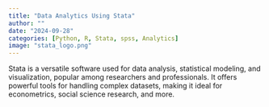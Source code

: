 ```yaml
---
title: "Data Analytics Using Stata"
author: ""
date: "2024-09-28"
categories: [Python, R, Stata, spss, Analytics]
image: "stata_logo.png"
---
```



Stata is a versatile software used for data analysis, statistical modeling, and visualization, popular among researchers and professionals. It offers powerful tools for handling complex datasets, making it ideal for econometrics, social science research, and more.